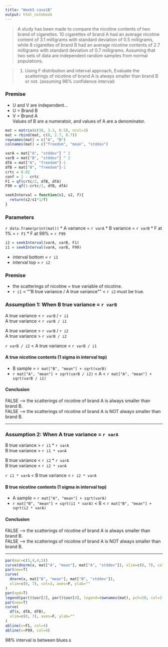 ---
title: "Week5 case1B"
output: html_notebook
---
> A study has been made to compare the nicotine contents of two brand of cigarettes.
 10 cigarettes of brand A had an average nicotine content of 3.1 milligrams with standard deviation of 0.5 milligrams, while 8 cigarettes of brand B had an average nicotine contents  of 2.7 milligrams with standard deviation of 0.7 milligrams. Assuming that two sets of data are independent random samples from normal populations.

> 1. Using F distribution and interval approach, Evaluate the scatterings of nicotine of brand A is always smaller than brand B or not. (assuming 98% confidence interval)

### Premise
* U and V are independent...
* U = Brand B
* V = Brand A   
Values of B are a numeratoir, and values of A are a denominator.

```{r setup}
mat = matrix(c(10, 3.1, 0.5), ncol=3)
mat = rbind(mat, c(8, 2.7, 0.7))
rownames(mat) = c("A", "B")
colnames(mat) = c("freedom", "mean", "stddev")

varA = mat["A", "stddev"] ^ 2
varB = mat["B", "stddev"] ^ 2
dfA = mat["A", "freedom"]-1
dfB = mat["B", "freedom"]-1
crtc = 0.02
conf = 1 - crtc
F1 = qf(crtc/2, dfB, dfA)
F99 = qf(1-crtc/2, dfB, dfA)

seekInterval = function(s1, s2, f){
  return(s2/s1*1/f)
}
```
### Parameters
`r data.frame(print(mat))`
* A variance = `r varA`
* B variance = `r varB`
* F at 1% = `r F1`
* F at 99% = `r F99`
```{r}
i2 = seekInterval(varA, varB, F1)
i1 = seekInterval(varA, varB, F99)
```
* interval bottom = `r i1`
* interval top = `r i2`

### Premise
* the scatterings of nicotine = true variable of nicotine.
* `r i1` < ""B true variance / A true variance"" < `r i2` must be true.

### Assumption 1: When B true variance = `r varB`
A true variance < `r varB` / `r i1`   
A true variance < `r varB / i1`   

A true variance > `r varB` / `r i2`   
A true variance > `r varB / i2`

`r varB / i2` < A true variance < `r varB / i1`

#### A true nicotine contents (1 sigma in interval top)
* B sample = `r mat["B", "mean"] + sqrt(varB)`
* 
`r mat["A", "mean"] + sqrt(varB / i2)` < A < `r mat["A", "mean"] + sqrt(varB / i1)`

#### Conclusion
FALSE --> the scatterings of nicotine of brand A is always smaller than brand B.    
FALSE --> the scatterings of nicotine of brand A is NOT always smaller than brand B.

***
### Assumption 2: When A true variance = `r varA`
B true variance > `r i1` * `r varA`   
B true variance > `r i1 * varA`

B true variance < `r i2` * `r varA`    
B true variance < `r i2 * varA`

`r i1 * varA` < B true variance < `r i2 * varA`

#### B true nicotine contents (1 sigma in interval top)
* A sample = `r mat["A", "mean"] + sqrt(varA)`
* 
`r mat["B", "mean"] + sqrt(i1 * varA)` < B < `r mat["B", "mean"] + sqrt(i2 * varA)`

#### Conclusion
FALSE --> the scatterings of nicotine of brand A is always smaller than brand B.   
FALSE --> the scatterings of nicotine of brand A is NOT always smaller than brand B.

***
```{r fig.width=7.5}
par(mar=c(5,4,4,5))
curve(dnorm(x, mat["A", "mean"], mat["A", "stddev"]), xlim=c(0, 7), col=2, ylab="")
par(new=T)
curve(
  dnorm(x, mat["B", "mean"], mat["B", "stddev"]),
  xlim=c(0, 7), col=3, axes=F, ylab=""
)
par(xpd=T)
legend(par()$usr[2], par()$usr[4], legend=rownames(mat), pch=20, col=2:3)
par(new=T)
curve(
  df(x, dfA, dfB),
  xlim=c(0, 7), axes=F, ylab=""
)
abline(v=F1, col=4)
abline(v=F99, col=4)
```
98% interval is between blues.s